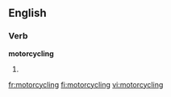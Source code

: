 
==English==

===Verb===
'''motorcycling'''

# {{present participle of|[[motorcycle]]}}

[[fr:motorcycling]]
[[fi:motorcycling]]
[[vi:motorcycling]]
